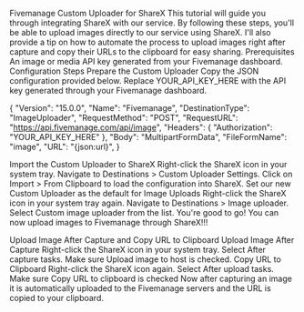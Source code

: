 Fivemanage Custom Uploader for ShareX
This tutorial will guide you through integrating ShareX with our service. By following these steps, you'll be able to upload images directly to our service using ShareX. I'll also provide a tip on how to automate the process to upload images right after capture and copy their URLs to the clipboard for easy sharing.
Prerequisites
An image or media API key generated from your Fivemanage dashboard.
Configuration Steps
Prepare the Custom Uploader
Copy the JSON configuration provided below. Replace YOUR_API_KEY_HERE with the API key generated through your Fivemanage dashboard.

{
  "Version": "15.0.0",
  "Name": "Fivemanage",
  "DestinationType": "ImageUploader",
  "RequestMethod": "POST",
  "RequestURL": "https://api.fivemanage.com/api/image",
  "Headers": {
    "Authorization": "YOUR_API_KEY_HERE"
  },
  "Body": "MultipartFormData",
  "FileFormName": "image",
  "URL": "{json:url}",
}

Import the Custom Uploader to ShareX
Right-click the ShareX icon in your system tray.
Navigate to Destinations > Custom Uploader Settings.
Click on Import > From Clipboard to load the configuration into ShareX.
Set our new Custom Uploader as the default for Image Uploads
Right-click the ShareX icon in your system tray again.
Navigate to Destinations > Image uploader.
Select Custom image uploader from the list.
You're good to go! You can now upload images to Fivemanage through ShareX!!!

Upload Image After Capture and Copy URL to Clipboard
Upload Image After Capture
Right-click the ShareX icon in your system tray.
Select After capture tasks.
Make sure Upload image to host is checked.
Copy URL to Clipboard
Right-click the ShareX icon again.
Select After upload tasks.
Make sure Copy URL to clipboard is checked
Now after capturing an image it is automatically uploaded to the Fivemanage servers and the URL is copied to your clipboard.
